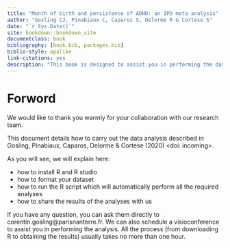 ```yaml
--- 
title: "Month of birth and persistence of ADHD: an IPD meta analysis"
author: "Gosling CJ, Pinabiaux C, Caparos S, Delorme R & Cortese S"
date: "`r Sys.Date()`"
site: bookdown::bookdown_site
documentclass: book
bibliography: [book.bib, packages.bib]
biblio-style: apalike
link-citations: yes
description: "This book is designed to assist you in performing the data analysis for the IPD meta analysis."
---
```


# Forword{-}

We would like to thank you warmly for your collaboration with our research team. 

This document details how to carry out the data analysis described in Gosling, Pinabiaux, Caparos, Delorme & Cortese (2020) <doi: incoming>. 

As you will see, we will explain here:

  + how to install R and R studio
  + how to format your dataset
  + how to run the R script which will automatically perform all the required analyses 
  + how to share the results of the analyses with us
  
If you have any question, you can ask them directly to corentin.gosling@parisnanterre.fr. We can also schedule a visioconference to assist you in performing the analysis. All the process (from downloading R to obtaining the results) usually takes no more than one hour.
